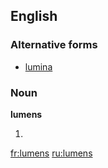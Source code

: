 ==English==

===Alternative forms===
*[[lumina]]

===Noun===
'''lumens'''

# {{plural of|lumen}}

[[fr:lumens]]
[[ru:lumens]]